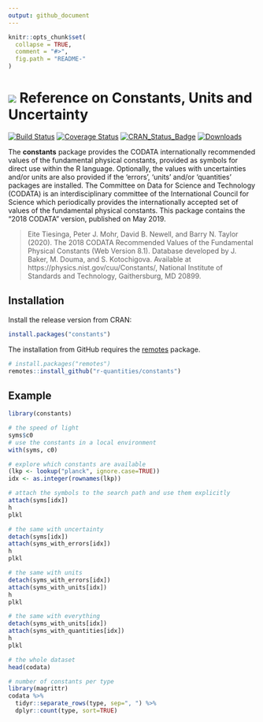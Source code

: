 ```yaml
---
output: github_document
---
```


<!-- README.md is generated from README.Rmd. Please edit that file -->

```r
knitr::opts_chunk$set(
  collapse = TRUE,
  comment = "#>",
  fig.path = "README-"
)
```

# <img src="https://avatars1.githubusercontent.com/u/32303769?s=40&v=4"> Reference on Constants, Units and Uncertainty

<!-- badges: start -->
[![Build Status](https://github.com/r-quantities/constants/workflows/build/badge.svg)](https://github.com/r-quantities/constants/actions)
[![Coverage Status](https://codecov.io/gh/r-quantities/constants/branch/master/graph/badge.svg)](https://codecov.io/gh/r-quantities/constants)
[![CRAN\_Status\_Badge](https://www.r-pkg.org/badges/version/constants)](https://cran.r-project.org/package=constants)
[![Downloads](https://cranlogs.r-pkg.org/badges/constants)](https://cran.r-project.org/package=constants)
<!-- badges: end -->

The **constants** package provides the CODATA internationally recommended values of the fundamental physical constants, provided as symbols for direct use within the R language. Optionally, the values with uncertainties and/or units are also provided if the 'errors', 'units' and/or 'quantities' packages are installed. The Committee on Data for Science and Technology (CODATA) is an interdisciplinary committee of the International Council for Science which periodically provides the internationally accepted set of values of the fundamental physical constants. This package contains the "2018 CODATA" version, published on May 2019.

> Eite Tiesinga, Peter J. Mohr, David B. Newell, and Barry N. Taylor (2020). The 2018 CODATA Recommended Values of the Fundamental Physical Constants (Web Version 8.1). Database developed by J. Baker, M. Douma, and S. Kotochigova. Available at https://physics.nist.gov/cuu/Constants/, National Institute of Standards and Technology, Gaithersburg, MD 20899.

## Installation

Install the release version from CRAN:

```r
install.packages("constants")
```

The installation from GitHub requires the [remotes](https://cran.r-project.org/package=remotes) package.

```r
# install.packages("remotes")
remotes::install_github("r-quantities/constants")
```

## Example

```r
library(constants)

# the speed of light
syms$c0
# use the constants in a local environment
with(syms, c0)

# explore which constants are available
(lkp <- lookup("planck", ignore.case=TRUE))
idx <- as.integer(rownames(lkp))

# attach the symbols to the search path and use them explicitly
attach(syms[idx])
h
plkl

# the same with uncertainty
detach(syms[idx])
attach(syms_with_errors[idx])
h
plkl

# the same with units
detach(syms_with_errors[idx])
attach(syms_with_units[idx])
h
plkl

# the same with everything
detach(syms_with_units[idx])
attach(syms_with_quantities[idx])
h
plkl

# the whole dataset
head(codata)

# number of constants per type
library(magrittr)
codata %>%
  tidyr::separate_rows(type, sep=", ") %>%
  dplyr::count(type, sort=TRUE)
```
